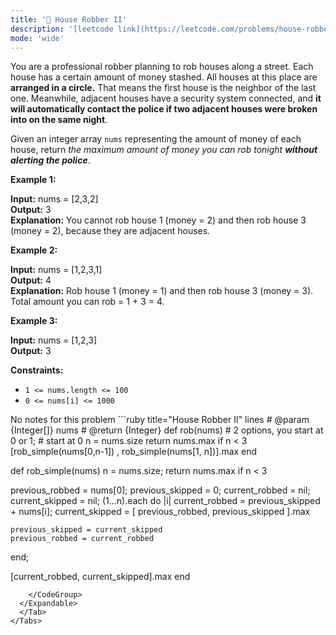 ```yaml
---
title: '🧀 House Robber II'
description: '[leetcode link](https://leetcode.com/problems/house-robber-ii/description/)'
mode: 'wide'
---
```

<Tabs>
  <Tab title="Question" icon="circle-question" iconType="regular">
    <Card>
      <p>You are a professional robber planning to rob houses along a street. Each house has a certain amount of money stashed. All houses at this place are <strong>arranged in a circle.</strong> That means the first house is the neighbor of the last one. Meanwhile, adjacent houses have a security system connected, and&nbsp;<b>it will automatically contact the police if two adjacent houses were broken into on the same night</b>.</p>  <p>Given an integer array <code>nums</code> representing the amount of money of each house, return <em>the maximum amount of money you can rob tonight <strong>without alerting the police</strong></em>.</p>   <p><strong class="example">Example 1:</strong></p>   <strong>Input:</strong> nums = [2,3,2] <br/> <strong>Output:</strong> 3 <br/> <strong>Explanation:</strong> You cannot rob house 1 (money = 2) and then rob house 3 (money = 2), because they are adjacent houses.   <p><strong class="example">Example 2:</strong></p>   <strong>Input:</strong> nums = [1,2,3,1] <br/> <strong>Output:</strong> 4 <br/> <strong>Explanation:</strong> Rob house 1 (money = 1) and then rob house 3 (money = 3). Total amount you can rob = 1 + 3 = 4.   <p><strong class="example">Example 3:</strong></p>   <strong>Input:</strong> nums = [1,2,3] <br/> <strong>Output:</strong> 3    <p><strong>Constraints:</strong></p>  <ul>  <li><code>1 &lt;= nums.length &lt;= 100</code></li>  <li><code>0 &lt;= nums[i] &lt;= 1000</code></li> </ul> 
    </Card>
  </Tab>
  <Tab title="Solution" icon="lightbulb" iconType="regular" >
    <Card>
      No notes for this problem
    </Card>
  <Expandable title="code">
    <CodeGroup dropdown>
```ruby title="House Robber II" lines
# @param {Integer[]} nums
# @return {Integer}
def rob(nums)
  # 2 options, you start at 0 or 1;
  # start at 0
  n = nums.size 
  return nums.max if n < 3
  [rob_simple(nums[0,n-1]) , rob_simple(nums[1, n])].max
end

def rob_simple(nums)
  n = nums.size; return nums.max if n < 3
  
  previous_robbed = nums[0]; previous_skipped = 0;
  current_robbed = nil; current_skipped = nil;
  (1...n).each do |i|
    current_robbed = previous_skipped + nums[i];
    current_skipped = [ previous_robbed, previous_skipped ].max

    previous_skipped = current_skipped
    previous_robbed = current_robbed
  end;

  [current_robbed, current_skipped].max
end
```
    </CodeGroup>
  </Expandable>
  </Tab>
</Tabs>